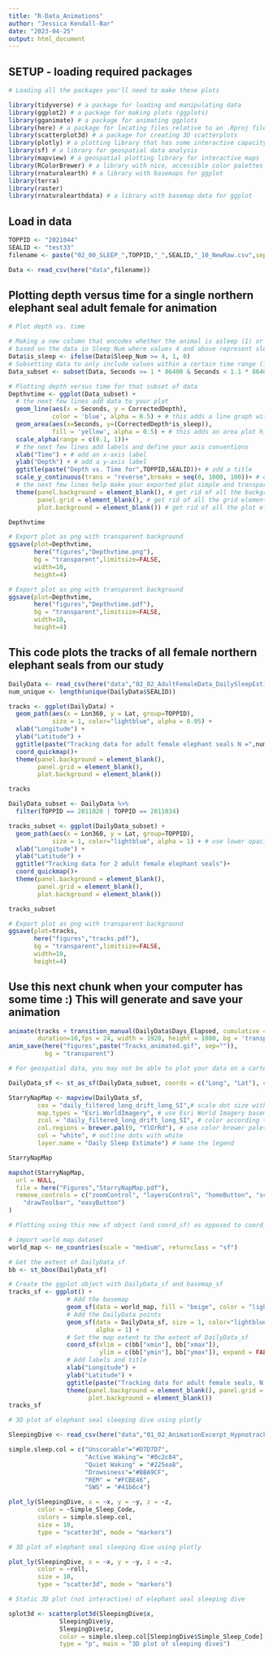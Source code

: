 ```yaml
---
title: "R-Data_Animations"
author: "Jessica Kendall-Bar"
date: "2023-04-25"
output: html_document
---
```


## SETUP - loading required packages

```r
# Loading all the packages you'll need to make these plots

library(tidyverse) # a package for loading and manipulating data
library(ggplot2) # a package for making plots (ggplots)
library(gganimate) # a package for animating ggplots
library(here) # a package for locating files relative to an .Rproj file
library(scatterplot3d) # a package for creating 3D scatterplots
library(plotly) # a plotting library that has some interactive capacity!
library(sf) # a library for geospatial data analysis
library(mapview) # a geospatial plotting library for interactive maps
library(RColorBrewer) # a library with nice, accessible color palettes
library(rnaturalearth) # a library with basemaps for ggplot
library(terra)
library(raster)
library(rnaturalearthdata) # a library with basemap data for ggplot 

```

## Load in data

```r
TOPPID <- "2021044"
SEALID <- "test33"
filename <- paste("02_00_SLEEP_",TOPPID,"_",SEALID,"_10_NewRaw.csv",sep="")

Data <- read_csv(here("data",filename))
```

## Plotting depth versus time for a single northern elephant seal adult female for animation

```r
# Plot depth vs. time

# Making a new column that encodes whether the animal is asleep (1) or not (0) 
# based on the data in Sleep_Num where values 4 and above represent sleep.
Data$is_sleep <- ifelse(Data$Sleep_Num >= 4, 1, 0)
# Subsetting data to only include values within a certain time range (in seconds)
Data_subset <- subset(Data, Seconds >= 1 * 86400 & Seconds < 1.1 * 86400)

# Plotting depth versus time for that subset of data
Depthvtime <- ggplot(Data_subset) +
  # the next few lines add data to your plot
  geom_line(aes(x = Seconds, y = CorrectedDepth),
            color = 'blue', alpha = 0.5) + # this adds a line graph with depth v time
  geom_area(aes(x=Seconds, y=(CorrectedDepth*is_sleep)),
            fill = 'yellow', alpha = 0.5) + # this adds an area plot highlighting sleep
  scale_alpha(range = c(0.1, 1))+
  # the next few lines add labels and define your axis conventions
  xlab("Time") + # add an x-axis label
  ylab("Depth") + # add a y-axis label
  ggtitle(paste("Depth vs. Time for",TOPPID,SEALID))+ # add a title
  scale_y_continuous(trans = "reverse",breaks = seq(0, 1000, 100))+ # define y axis label breaks
  # the next few lines help make your exported plot simple and transparent
  theme(panel.background = element_blank(), # get rid of all the background elements
        panel.grid = element_blank(), # get rid of all the grid elements
        plot.background = element_blank()) # get rid of all the plot elements 

Depthvtime

# Export plot as png with transparent background
ggsave(plot=Depthvtime, 
       here("figures","Depthvtime.png"), 
       bg = "transparent",limitsize=FALSE,
       width=10,
       height=4)

# Export plot as png with transparent background
ggsave(plot=Depthvtime, 
       here("figures","Depthvtime.pdf"), 
       bg = "transparent",limitsize=FALSE,
       width=10,
       height=4)
```

## This code plots the tracks of all female northern elephant seals from our study

```r

DailyData <- read_csv(here("data","02_02_AdultFemaleData_DailySleepEstimates_wide_goodtracks.csv"))
num_unique <- length(unique(DailyData$SEALID))

tracks <- ggplot(DailyData) +
  geom_path(aes(x = Lon360, y = Lat, group=TOPPID),
            size = 1, color="lightblue", alpha = 0.05) +
  xlab("Longitude") +
  ylab("Latitude") +
  ggtitle(paste("Tracking data for adult female elephant seals N =",num_unique))+
  coord_quickmap()+
  theme(panel.background = element_blank(),
        panel.grid = element_blank(),
        plot.background = element_blank())

tracks

DailyData_subset <- DailyData %>% 
  filter(TOPPID == 2011020 | TOPPID == 2011034)

tracks_subset <- ggplot(DailyData_subset) +
  geom_path(aes(x = Lon360, y = Lat, group=TOPPID),
            size = 1, color="lightblue", alpha = 1) + # use lower opacity for multiple tracks
  xlab("Longitude") +
  ylab("Latitude") +
  ggtitle("Tracking data for 2 adult female elephant seals")+
  coord_quickmap()+
  theme(panel.background = element_blank(),
        panel.grid = element_blank(),
        plot.background = element_blank())

tracks_subset

# Export plot as png with transparent background
ggsave(plot=tracks, 
       here("figures","tracks.pdf"), 
       bg = "transparent",limitsize=FALSE,
       width=10,
       height=4)
```

## Use this next chunk when your computer has some time :) This will generate and save your animation

```r

animate(tracks + transition_manual(DailyData$Days_Elapsed, cumulative = TRUE),
        duration=10,fps = 24, width = 1920, height = 1080, bg = 'transparent')
anim_save(here("figures",paste("Tracks_animated.gif", sep="")),
          bg = "transparent")
```

```r

# For geospatial data, you may not be able to plot your data on a cartesian coordinate system, you may need a specific geospatial projection. This code turns your data into a geospatial "sf" object that stores lat & long for geospatial plotting

DailyData_sf <- st_as_sf(DailyData_subset, coords = c("Long", "Lat"), crs = 4326)

StarryNapMap <- mapview(DailyData_sf, 
        cex = "daily_filtered_long_drift_long_SI",# scale dot size with sleep estimate 
        map.types = "Esri.WorldImagery", # use Esri World Imagery basemap 
        zcol = "daily_filtered_long_drift_long_SI", # color according to sleep estimate
        col.regions = brewer.pal(9, "YlOrRd"), # use color brewer palette YlOrRd
        col = "white", # outline dots with white
        layer.name = "Daily Sleep Estimate") # name the legend

StarryNapMap

mapshot(StarryNapMap,
  url = NULL,
  file = here("Figures","StarryNapMap.pdf"),
  remove_controls = c("zoomControl", "layersControl", "homeButton", "scaleBar",
    "drawToolbar", "easyButton")
)

```
```r
# Plotting using this new sf object (and coord_sf) as opposed to coord_quickmap

# import world map dataset
world_map <- ne_countries(scale = "medium", returnclass = "sf")

# Get the extent of DailyData_sf
bb <- st_bbox(DailyData_sf)

# Create the ggplot object with DailyData_sf and basemap_sf
tracks_sf <- ggplot() +
                # Add the basemap
                geom_sf(data = world_map, fill = "beige", color = "lightgrey") +
                # Add the DailyData points
                geom_sf(data = DailyData_sf, size = 1, color="lightblue", 
                        alpha = 1) +
                # Set the map extent to the extent of DailyData_sf
                coord_sf(xlim = c(bb["xmin"], bb["xmax"]), 
                         ylim = c(bb["ymin"], bb["ymax"]), expand = FALSE) +
                # Add labels and title
                xlab("Longitude") +
                ylab("Latitude") +
                ggtitle(paste("Tracking data for adult female seals, N =",num_unique)) +
                theme(panel.background = element_blank(), panel.grid = element_blank(),
                      plot.background = element_blank())
tracks_sf
```

```r
# 3D plot of elephant seal sleeping dive using plotly

SleepingDive <- read_csv(here("data","01_02_AnimationExcerpt_Hypnotrack_1Hz.csv"))

simple.sleep.col = c("Unscorable"="#D7D7D7", 
                     "Active Waking"= "#0c2c84",
                     "Quiet Waking" = "#225ea8",
                     "Drowsiness"="#BBA9CF",
                     "REM" = "#FCBE46", 
                     "SWS" = "#41b6c4")

plot_ly(SleepingDive, x = ~x, y = ~y, z = ~z, 
        color = ~Simple_Sleep_Code, 
        colors = simple.sleep.col,
        size = 10,
        type = "scatter3d", mode = "markers")
```
```r
# 3D plot of elephant seal sleeping dive using plotly

plot_ly(SleepingDive, x = ~x, y = ~y, z = ~z, 
        color = ~roll,
        size = 10,
        type = "scatter3d", mode = "markers")
```

```r
# Static 3D plot (not interactive) of elephant seal sleeping dive

splot3d <- scatterplot3d(SleepingDive$x, 
              SleepingDive$y, 
              SleepingDive$z,
              color = simple.sleep.col[SleepingDive$Simple_Sleep_Code], 
              type = "p", main = "3D plot of sleeping dives")
```
